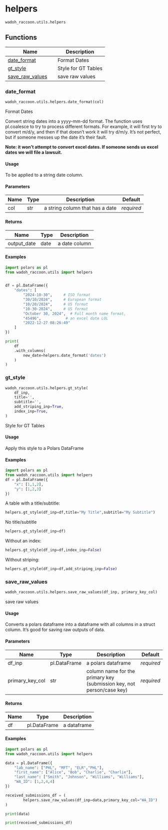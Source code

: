 # helpers { #src.wadoh_raccoon.utils.helpers }

`wadoh_raccoon.utils.helpers`



## Functions

| Name | Description |
| --- | --- |
| [date_format](#src.wadoh_raccoon.utils.helpers.date_format) | Format Dates |
| [gt_style](#src.wadoh_raccoon.utils.helpers.gt_style) | Style for GT Tables |
| [save_raw_values](#src.wadoh_raccoon.utils.helpers.save_raw_values) | save raw values |

### date_format { #src.wadoh_raccoon.utils.helpers.date_format }

```python
wadoh_raccoon.utils.helpers.date_format(col)
```

Format Dates

Convert string dates into a yyyy-mm-dd format. 
The function uses pl.coalesce to try to process different formats.
For example, it will first try to convert m/d/y, and then if that doesn't work it will try d/m/y.
It's not perfect, but if someone messes up the date it's their fault.

**Note: it won't attempt to convert excel dates. If someone sends us excel dates we will file a lawsuit.**

#### Usage {.doc-section .doc-section-usage}

To be applied to a string date column.

#### Parameters {.doc-section .doc-section-parameters}

| Name   | Type   | Description                     | Default    |
|--------|--------|---------------------------------|------------|
| col    | str    | a string column that has a date | _required_ |

#### Returns {.doc-section .doc-section-returns}

| Name        | Type   | Description   |
|-------------|--------|---------------|
| output_date | date   | a date column |

#### Examples {.doc-section .doc-section-examples}

```python
import polars as pl
from wadoh_raccoon.utils import helpers


df = pl.DataFrame({
    "dates": [
        "2024-10-30",     # ISO format
        "30/10/2024",     # European format
        "10/20/2024",     # US format
        "10-30-2024",     # US format
        "October 30, 2024",  # Full month name format,
        "45496",           # an excel date LOL
        "2022-12-27 08:26:49"
    ]
})

print(
    df
    .with_columns(
        new_date=helpers.date_format('dates')
    )
)

```

### gt_style { #src.wadoh_raccoon.utils.helpers.gt_style }

```python
wadoh_raccoon.utils.helpers.gt_style(
    df_inp,
    title='',
    subtitle='',
    add_striping_inp=True,
    index_inp=True,
)
```

Style for GT Tables

#### Usage {.doc-section .doc-section-usage}

Apply this style to a Polars DataFrame

#### Examples {.doc-section .doc-section-examples}

```python
import polars as pl
from wadoh_raccoon.utils import helpers
df = pl.DataFrame({
    "x": [1,1,2],
    "y": [1,2,3]
})

```
A table with a title/subtitle:

```python
helpers.gt_style(df_inp=df,title="My Title",subtitle="My Subtitle")

```

No title/subtitle
```python
helpers.gt_style(df_inp=df)
```

Without an index:
```python
helpers.gt_style(df_inp=df,index_inp=False)
```

Without striping:
```python
helpers.gt_style(df_inp=df,add_striping_inp=False)
```

### save_raw_values { #src.wadoh_raccoon.utils.helpers.save_raw_values }

```python
wadoh_raccoon.utils.helpers.save_raw_values(df_inp, primary_key_col)
```

save raw values

#### Usage {.doc-section .doc-section-usage}

Converts a polars dataframe into a dataframe with all columns in a struct column.
It's good for saving raw outputs of data.

#### Parameters {.doc-section .doc-section-parameters}

| Name            | Type         | Description                                                           | Default    |
|-----------------|--------------|-----------------------------------------------------------------------|------------|
| df_inp          | pl.DataFrame | a polars dataframe                                                    | _required_ |
| primary_key_col | str          | column name for the primary key (submission key, not person/case key) | _required_ |

#### Returns {.doc-section .doc-section-returns}

| Name   | Type         | Description   |
|--------|--------------|---------------|
| df     | pl.DataFrame | a dataframe   |

#### Examples {.doc-section .doc-section-examples}

```python
import polars as pl
from wadoh_raccoon.utils import helpers

data = pl.DataFrame({
    "lab_name": ["PHL", "MFT", "ELR","PHL"],
    "first_name": ["Alice", "Bob", "Charlie", "Charlie"],
    "last_name": ["Smith", "Johnson", "Williams", "Williams"],
    "WA_ID": [1,2,4,4]
})

received_submissions_df = (
        helpers.save_raw_values(df_inp=data,primary_key_col="WA_ID")
)

print(data)

```

```python
print(received_submissions_df)
```
